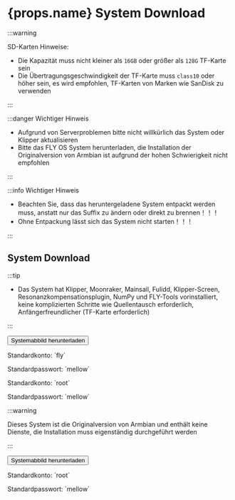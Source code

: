 

# {props.name} System Download

:::warning

SD-Karten Hinweise:

* Die Kapazität muss nicht kleiner als `16GB` oder größer als `128G` TF-Karte sein
* Die Übertragungsgeschwindigkeit der TF-Karte muss `class10` oder höher sein, es wird empfohlen, TF-Karten von Marken wie SanDisk zu verwenden

:::

:::danger Wichtiger Hinweis

* Aufgrund von Serverproblemen bitte nicht willkürlich das System oder Klipper aktualisieren
* Bitte das FLY OS System herunterladen, die Installation der Originalversion von Armbian ist aufgrund der hohen Schwierigkeit nicht empfohlen

:::

:::info Wichtiger Hinweis

* Beachten Sie, dass das heruntergeladene System entpackt werden muss, anstatt nur das Suffix zu ändern oder direkt zu brennen！！！
* Ohne Entpackung lässt sich das System nicht starten！！！

:::

## System Download

<Tabs>
  <TabItem value="flyos" label="FLYOS (basierend auf Armbian)" default>

:::tip

* Das System hat Klipper, Moonraker, Mainsail, Fulidd, Klipper-Screen, Resonanzkompensationsplugin, NumPy und FLY-Tools vorinstalliert, keine komplizierten Schritte wie Quellentausch erforderlich, Anfängerfreundlicher (TF-Karte erforderlich)

:::

<Button variant="contained" disableElevation href="https://cdn.mellow.klipper.cn/IMG/Beta/FlyOS_h3_3.3.4_fix_20241107.img.xz">Systemabbild herunterladen</Button>

<Tabs>
<TabItem value="fly" label="Normaler Benutzer" default>
<p>Standardkonto: `fly`</p>
<p>Standardpasswort: `mellow`</p>
  </TabItem>
  <TabItem value="root" label="Root-Benutzer" default>
<p>Standardkonto: `root`</p>
<p>Standardpasswort: `mellow`</p>
  </TabItem>
</Tabs>
  </TabItem>
<TabItem value="armbian" label="Originalversion Armbian">

:::warning

Dieses System ist die Originalversion von Armbian und enthält keine Dienste, die Installation muss eigenständig durchgeführt werden

:::

<Button variant="contained" color="success" disableElevation href="https://cdn.mellow.klipper.cn/IMG/Build/Armbian_Flypilite2_bullseye_current_5.10.85.img.xz">Systemabbild herunterladen</Button>

<p>Standardkonto: `root`</p>
<p>Standardpasswort: `mellow`</p>

  </TabItem>
</Tabs>